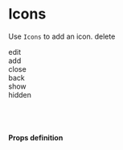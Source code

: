 
<Meta title="Icons" component={Icons} />

# Icons

Use `Icons` to add an icon.
<Preview>
  <Story name="Delete">
    <span>
      <span>delete</span>
      <br/>
      <Icons icon="delete" />
    </span>
  </Story>
</Preview>

<Preview>
  <Story name="Edit">
    <span>
      <span>edit</span>
      <br/>
      <Icons icon="edit" />
    </span>
  </Story>
</Preview>

<Preview>
  <Story name="Add">
    <span>
      <span>add</span>
      <br/>
      <Icons icon="add" />
    </span>
  </Story>
</Preview>

<Preview>
  <Story name="Close">
    <span>
      <span>close</span>
      <br/>
      <Icons icon="close" />
    </span>
  </Story>
</Preview>

<Preview>
  <Story name="Back">
    <span>
      <span>back</span>
      <br/>
      <Icons icon="back" />
    </span>
  </Story>
</Preview>

<Preview>
  <Story name="Show">
    <span>
      <span>show</span>
      <br/>
      <Icons icon="show" />
    </span>
  </Story>
</Preview>

<Preview>
  <Story name="Hidden">
    <span>
      <span>hidden</span>
      <br/>
      <Icons icon="hidden" />
    </span>
  </Story>
</Preview>


<br /><br />

#### Props definition

<Props of={Icons} />
